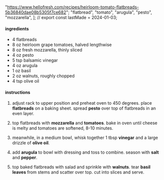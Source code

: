   "https://www.hellofresh.com/recipes/heirloom-tomato-flatbreads-5b36840dae08b5305f7ce682";
  "flatbread",
  "tomato",
  "arugula",
  "pesto",
  "mozzarella",
];
// export const lastMade = 2024-01-03;

#### ingredients

- 4 flatbreads
- 8 oz heirloom grape tomatoes, halved lengthwise
- 8 oz fresh mozzarella, thinly sliced
- 4 oz pesto
- 5 tsp balsamic vinegar
- 4 oz arugula
- 1 oz basil
- 2 oz walnuts, roughly chopped
- 4 tsp olive oil

#### instructions

1. adjust rack to upper position and preheat oven to 450 degrees. place **flatbreads** on a baking sheet. spread **pesto** over top of flatbreads in an even layer.

2. top flatbreads with **mozzarella** and **tomatoes**. bake in oven until cheese is melty and tomatoes are softened, 8-10 minutes.

3. meanwhile, in a medium bowl, whisk together 1 tbsp **vinegar** and a large drizzle of **olive oil**.

4. add **arugula** to bowl with dressing and toss to combine. season with **salt** and **pepper**.

5. top baked flatbreads with salad and sprinkle with **walnuts**. tear **basil leaves** from stems and scatter over top. cut into slices and serve.
